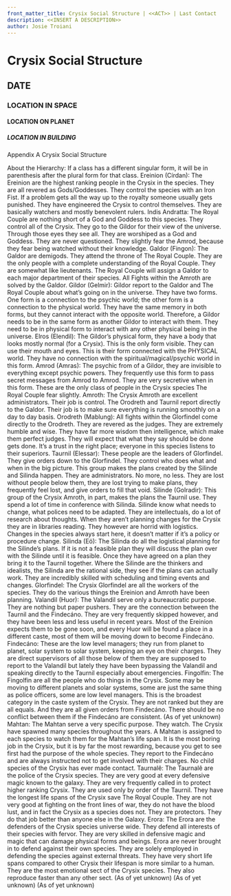 ```yaml
---
front_matter_title: Crysix Social Structure | <<ACT>> | Last Contact
description: <<INSERT A DESCRIPTION>>
author: Josie Troiani
---
```

# Crysix Social Structure

## DATE

### LOCATION IN SPACE

#### LOCATION ON PLANET

##### LOCATION IN BUILDING

Appendix A
Crysix Social Structure

About the Hierarchy: If a class has a different singular form, it will be in parenthesis after the plural form for that class.
Ereinion (Círdan): The Ereinion are the highest ranking people in the Crysix in the species. They are all revered as Gods/Goddesses. They control the species with an Iron Fist. If a problem gets all the way up to the royalty someone usually gets punished. They have engineered the Crysix to control themselves. They are basically watchers and mostly benevolent rulers.
Indis Andratta: The Royal Couple are nothing short of a God and Goddess to this species. They control all of the Crysix. They go to the Gildor for their view of the universe. Through those eyes they see all. They are worshiped as a God and Goddess. They are never questioned. They slightly fear the Amrod, because they fear being watched without their knowledge.
Galdor (Fingon): The Galdor are demigods. They attend the throne of The Royal Couple. They are the only people with a complete understanding of the Royal Couple. They are somewhat like lieutenants. The Royal Couple will assign a Galdor to each major department of their species. All Fights within the Amroth are solved by the Galdor.
Gildor (Gelmir): Gildor report to the Galdor and The Royal Couple about what’s going on in the universe. They have two forms. One form is a connection to the psychic world; the other form is a connection to the physical world. They have the same memory in both forms, but they cannot interact with the opposite world. Therefore, a Gildor needs to be in the same form as another Gildor to interact with them. They need to be in physical form to interact with any other physical being in the universe.
Elros (Elendil): The Gildor’s physical form, they have a body that looks mostly normal (for a Crysix). This is the only form visible. They can use their mouth and eyes. This is their form connected with the PHYSICAL world. They have no connection with the spiritual/magical/psychic world in this form.
Amrod (Amras): The psychic from of a Gildor, they are invisible to everything except psychic powers. They frequently use this form to pass secret messages from Amrod to Amrod. They are very secretive when in this form. These are the only class of people in the Crysix species The Royal Couple fear slightly.
Amroth: The Crysix Amroth are excellent administrators. Their job is control. The Orodreth and Taurnil report directly to the Galdor. Their job is to make sure everything is running smoothly on a day to day basis.
Orodreth (Mablung): All fights within the Glorfindel come directly to the Orodreth. They are revered as the judges. They are extremely humble and wise. They have far more wisdom then intelligence, which make them perfect judges. They will expect that what they say should be done gets done. It’s a trust in the right place; everyone in this species listens to their superiors.
Taurnil (Elessar): These people are the leaders of Glorfindel. They give orders down to the Glorfindel. They control who does what and when in the big picture. This group makes the plans created by the Silinde and Silinda happen. They are administrators. No more, no less. They are lost without people below them, they are lost trying to make plans, they frequently feel lost, and give orders to fill that void.
Silinde (Golradir): This group of the Crysix Amroth, in part, makes the plans the Taurnil use. They spend a lot of time in conference with Silinda. Silinde know what needs to change, what polices need to be adapted. They are intellectuals, do a lot of research about thoughts. When they aren’t planning changes for the Crysix they are in libraries reading. They however are horrid with logistics. Changes in the species always start here, it doesn’t matter if it’s a policy or procedure change.
Silinda (Eö): The Silinda do all the logistical planning for the Silinde’s plans. If it is not a feasible plan they will discuss the plan over with the Silinde until it is feasible. Once they have agreed on a plan they bring it to the Taurnil together. Where the Silinde are the thinkers and idealists, the Silinda are the rational side, they see if the plans can actually work. They are incredibly skilled with scheduling and timing events and changes.
Glorfindel: The Crysix Glorfindel are all the workers of the species. They do the various things the Ereinion and Amroth have been planning.
Valandil (Huor): The Valandil serve only a bureaucratic purpose. They are nothing but paper pushers. They are the connection between the Taurnil and the Findecáno. They are very frequently skipped however, and they have been less and less useful in recent years. Most of the Ereinion expects them to be gone soon, and every Huor will be found a place in a different caste, most of them will be moving down to become Findecáno.
Findecáno: These are the low level managers; they run from planet to planet, solar system to solar system, keeping an eye on their charges. They are direct supervisors of all those below of them they are supposed to report to the Valandil but lately they have been bypassing the Valandil and speaking directly to the Taurnil especially about emergencies.
Fingolfin: The Fingolfin are all the people who do things in the Crysix. Some may be moving to different planets and solar systems, some are just the same thing as police officers, some are low level managers. This is the broadest category in the caste system of the Crysix. They are not ranked but they are all equals. And they are all given orders from Findecáno. There should be no conflict between them if the Findecáno are consistent.
(As of yet unknown)
Mahtan: The Mahtan serve a very specific purpose. They watch. The Crysix have spawned many species throughout the years. A Mahtan is assigned to each species to watch them for the Mahtan’s life span. It is the most boring job in the Crysix, but it is by far the most rewarding, because you get to see first had the purpose of the whole species. They report to the Findecáno and are always instructed not to get involved with their charges. No child species of the Crysix has ever made contact.
Taurnalê: The Taurnalê are the police of the Crysix species. They are very good at every defensive magic known to the galaxy. They are very frequently called in to protect higher ranking Crysix. They are used only by order of the Taurnil. They have the longest life spans of the Crysix save The Royal Couple. They are not very good at fighting on the front lines of war, they do not have the blood lust, and in fact the Crysix as a species does not. They are protectors. They do that job better than anyone else in the Galaxy.
Erora: The Erora are the defenders of the Crysix species universe wide. They defend all interests of their species with fervor. They are very skilled in defensive magic and magic that can damage physical forms and beings. Erora are never brought in to defend against their own species. They are solely employed in defending the species against external threats. They have very short life spans compared to other Crysix their lifespan is more similar to a human. They are the most emotional sect of the Crysix species. They also reproduce faster than any other sect.
(As of yet unknown)
(As of yet unknown)
(As of yet unknown)
